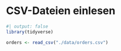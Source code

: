 # CSV-Dateien einlesen

```r
#| output: false
library(tidyverse)

orders <- read_csv("./data/orders.csv")
```


